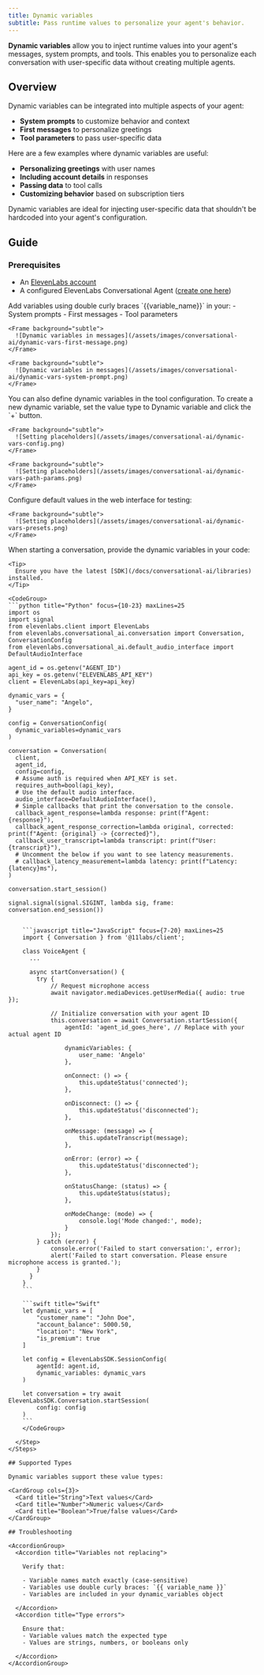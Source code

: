```yaml
---
title: Dynamic variables
subtitle: Pass runtime values to personalize your agent's behavior.
---
```


**Dynamic variables** allow you to inject runtime values into your agent's messages, system prompts, and tools. This enables you to personalize each conversation with user-specific data without creating multiple agents.

## Overview

Dynamic variables can be integrated into multiple aspects of your agent:

- **System prompts** to customize behavior and context
- **First messages** to personalize greetings
- **Tool parameters** to pass user-specific data

Here are a few examples where dynamic variables are useful:

- **Personalizing greetings** with user names
- **Including account details** in responses
- **Passing data** to tool calls
- **Customizing behavior** based on subscription tiers

<Info>
  Dynamic variables are ideal for injecting user-specific data that shouldn't be hardcoded into your
  agent's configuration.
</Info>

## Guide

### Prerequisites

- An [ElevenLabs account](https://elevenlabs.io)
- A configured ElevenLabs Conversational Agent ([create one here](/docs/conversational-ai/quickstart))

<Steps>
  <Step title="Define dynamic variables in prompts">
    Add variables using double curly braces `{{variable_name}}` in your:
    - System prompts
    - First messages
    - Tool parameters

    <Frame background="subtle">
      ![Dynamic variables in messages](/assets/images/conversational-ai/dynamic-vars-first-message.png)
    </Frame>

    <Frame background="subtle">
      ![Dynamic variables in messages](/assets/images/conversational-ai/dynamic-vars-system-prompt.png)
    </Frame>

  </Step>

  <Step title="Define dynamic variables in tools">
    You can also define dynamic variables in the tool configuration.
    To create a new dynamic variable, set the value type to Dynamic variable and click the `+` button.

    <Frame background="subtle">
      ![Setting placeholders](/assets/images/conversational-ai/dynamic-vars-config.png)
    </Frame>

    <Frame background="subtle">
      ![Setting placeholders](/assets/images/conversational-ai/dynamic-vars-path-params.png)
    </Frame>

  </Step>

  <Step title="Set placeholders">
    Configure default values in the web interface for testing:

    <Frame background="subtle">
      ![Setting placeholders](/assets/images/conversational-ai/dynamic-vars-presets.png)
    </Frame>

  </Step>

  <Step title="Pass variables at runtime">
    When starting a conversation, provide the dynamic variables in your code:

    <Tip>
      Ensure you have the latest [SDK](/docs/conversational-ai/libraries) installed.
    </Tip>

    <CodeGroup>
    ```python title="Python" focus={10-23} maxLines=25
    import os
    import signal
    from elevenlabs.client import ElevenLabs
    from elevenlabs.conversational_ai.conversation import Conversation, ConversationConfig
    from elevenlabs.conversational_ai.default_audio_interface import DefaultAudioInterface

    agent_id = os.getenv("AGENT_ID")
    api_key = os.getenv("ELEVENLABS_API_KEY")
    client = ElevenLabs(api_key=api_key)

    dynamic_vars = {
      "user_name": "Angelo",
    }

    config = ConversationConfig(
      dynamic_variables=dynamic_vars
    )

    conversation = Conversation(
      client,
      agent_id,
      config=config,
      # Assume auth is required when API_KEY is set.
      requires_auth=bool(api_key),
      # Use the default audio interface.
      audio_interface=DefaultAudioInterface(),
      # Simple callbacks that print the conversation to the console.
      callback_agent_response=lambda response: print(f"Agent: {response}"),
      callback_agent_response_correction=lambda original, corrected: print(f"Agent: {original} -> {corrected}"),
      callback_user_transcript=lambda transcript: print(f"User: {transcript}"),
      # Uncomment the below if you want to see latency measurements.
      # callback_latency_measurement=lambda latency: print(f"Latency: {latency}ms"),
    )

    conversation.start_session()

    signal.signal(signal.SIGINT, lambda sig, frame: conversation.end_session())

````

    ```javascript title="JavaScript" focus={7-20} maxLines=25
    import { Conversation } from '@11labs/client';

    class VoiceAgent {
      ...

      async startConversation() {
        try {
            // Request microphone access
            await navigator.mediaDevices.getUserMedia({ audio: true });

            // Initialize conversation with your agent ID
            this.conversation = await Conversation.startSession({
                agentId: 'agent_id_goes_here', // Replace with your actual agent ID

                dynamicVariables: {
                    user_name: 'Angelo'
                },

                onConnect: () => {
                    this.updateStatus('connected');
                },

                onDisconnect: () => {
                    this.updateStatus('disconnected');
                },

                onMessage: (message) => {
                    this.updateTranscript(message);
                },

                onError: (error) => {
                    this.updateStatus('disconnected');
                },

                onStatusChange: (status) => {
                    this.updateStatus(status);
                },

                onModeChange: (mode) => {
                    console.log('Mode changed:', mode);
                }
            });
        } catch (error) {
            console.error('Failed to start conversation:', error);
            alert('Failed to start conversation. Please ensure microphone access is granted.');
        }
      }
    }
    ```

    ```swift title="Swift"
    let dynamic_vars = [
        "customer_name": "John Doe",
        "account_balance": 5000.50,
        "location": "New York",
        "is_premium": true
    ]

    let config = ElevenLabsSDK.SessionConfig(
        agentId: agent.id,
        dynamic_variables: dynamic_vars
    )

    let conversation = try await ElevenLabsSDK.Conversation.startSession(
        config: config
    )
    ```
    </CodeGroup>

  </Step>
</Steps>

## Supported Types

Dynamic variables support these value types:

<CardGroup cols={3}>
  <Card title="String">Text values</Card>
  <Card title="Number">Numeric values</Card>
  <Card title="Boolean">True/false values</Card>
</CardGroup>

## Troubleshooting

<AccordionGroup>
  <Accordion title="Variables not replacing">

    Verify that:

    - Variable names match exactly (case-sensitive)
    - Variables use double curly braces: `{{ variable_name }}`
    - Variables are included in your dynamic_variables object

  </Accordion>
  <Accordion title="Type errors">

    Ensure that:
    - Variable values match the expected type
    - Values are strings, numbers, or booleans only

  </Accordion>
</AccordionGroup>
````

